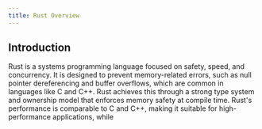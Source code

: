```yaml
---
title: Rust Overview
---
```

## Introduction
Rust is a systems programming language focused on safety, speed, and concurrency. It is designed to
prevent memory-related errors, such as null pointer dereferencing and buffer overflows, which are common in languages like C and C++. Rust achieves this through a strong type system and ownership model that enforces memory safety at compile time.
Rust's performance is comparable to C and C++, making it suitable for high-performance applications, while
